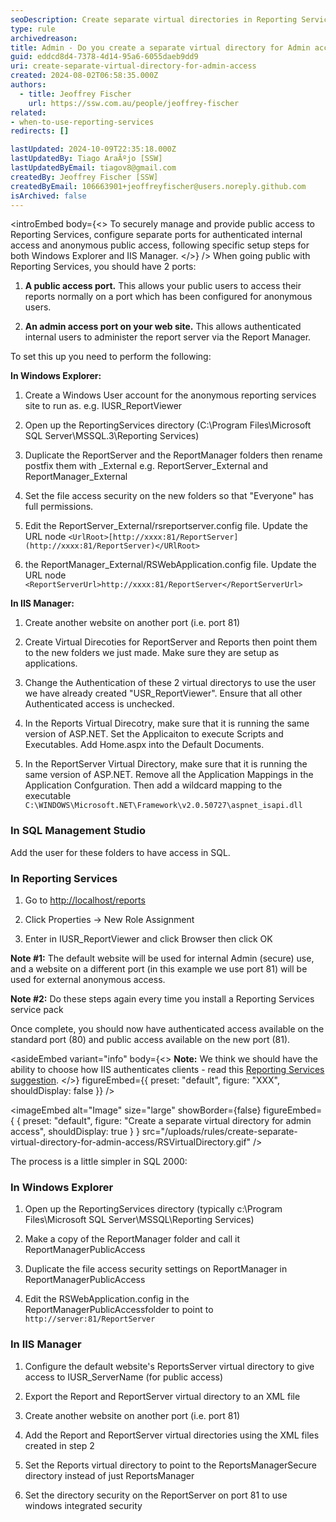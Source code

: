 ```yaml
---
seoDescription: Create separate virtual directories in Reporting Services to improve security and manage public vs admin access effectively.
type: rule
archivedreason:
title: Admin - Do you create a separate virtual directory for Admin access?
guid: eddcd8d4-7378-4d14-95a6-6055daeb9dd9
uri: create-separate-virtual-directory-for-admin-access
created: 2024-08-02T06:58:35.000Z
authors:
  - title: Jeoffrey Fischer
    url: https://ssw.com.au/people/jeoffrey-fischer
related:
- when-to-use-reporting-services
redirects: []

lastUpdated: 2024-10-09T22:35:18.000Z
lastUpdatedBy: Tiago AraÃºjo [SSW]
lastUpdatedByEmail: tiagov8@gmail.com
createdBy: Jeoffrey Fischer [SSW]
createdByEmail: 106663901+jeoffreyfischer@users.noreply.github.com
isArchived: false
---
```


<introEmbed
  body={<>
To securely manage and provide public access to Reporting Services, configure separate ports for authenticated internal access and anonymous public access, following specific setup steps for both Windows Explorer and IIS Manager.
  </>}
/>
When going public with Reporting Services, you should have 2 ports:

1. **A public access port.** This allows your public users to access their reports normally on a port which has been configured for anonymous users.

2. **An admin access port on your web site.** This allows authenticated internal users to administer the report server via the Report Manager.

To set this up you need to perform the following:

**In Windows Explorer:**

1. Create a Windows User account for the anonymous reporting services site to run as. e.g. IUSR_ReportViewer

2. Open up the ReportingServices directory (C:\Program Files\Microsoft SQL Server\MSSQL.3\Reporting Services)

3. Duplicate the ReportServer and the ReportManager folders then rename postfix them with _External e.g. ReportServer_External and ReportManager_External

4. Set the file access security on the new folders so that "Everyone" has full permissions.

5. Edit the ReportServer_External/rsreportserver.config file. Update the URL node `<UrlRoot>[http://xxxx:81/ReportServer](http://xxxx:81/ReportServer)</URlRoot>`

6. the ReportManager_External/RSWebApplication.config file. Update the URL node `<ReportServerUrl>http://xxxx:81/ReportServer</ReportServerUrl>`

**In IIS Manager:**

1. Create another website on another port (i.e. port 81)

2. Create Virtual Direcoties for ReportServer and Reports then point them to the new folders we just made. Make sure they are setup as applications.

3. Change the Authentication of these 2 virtual directorys to use the user we have already created "USR_ReportViewer". Ensure that all other Authenticated access is unchecked.

4. In the Reports Virtual Direcotry, make sure that it is running the same version of ASP.NET. Set the Applicaiton to execute Scripts and Executables. Add Home.aspx into the Default Documents.

5. In the ReportServer Virtual Directory, make sure that it is running the same version of ASP.NET. Remove all the Application Mappings in the Application Confguration. Then add a wildcard mapping to the executable `C:\WINDOWS\Microsoft.NET\Framework\v2.0.50727\aspnet_isapi.dll`

### In SQL Management Studio

Add the user for these folders to have access in SQL.

### In Reporting Services

1. Go to [http://localhost/reports](http://localhost/reports)

2. Click Properties -> New Role Assignment

3. Enter in IUSR_ReportViewer and click Browser then click OK

**Note #1:** The default website will be used for internal Admin (secure) use, and a website on a different port (in this example we use port 81) will be used for external anonymous access.

**Note #2:** Do these steps again every time you install a Reporting Services service pack

Once complete, you should now have authenticated access available on the standard port (80) and public access available on the new port (81).

<asideEmbed
  variant="info"
  body={<>
    **Note:** We think we should have the ability to choose how IIS authenticates clients - read this [Reporting Services suggestion](https://www.ssw.com.au/archive/standards/better-software-suggestions/reporting-services.html#authenticate).
  </>}
  figureEmbed={{
    preset: "default",
    figure: "XXX",
    shouldDisplay: false
  }}
/>


<imageEmbed
  alt="Image"
  size="large"
  showBorder={false}
  figureEmbed={ {
    preset: "default",
    figure: "Create a separate virtual directory for admin access",
    shouldDisplay: true
  } }
  src="/uploads/rules/create-separate-virtual-directory-for-admin-access/RSVirtualDirectory.gif"
/>

The process is a little simpler in SQL 2000:

### In Windows Explorer

1. Open up the ReportingServices directory (typically c:\Program Files\Microsoft SQL Server\MSSQL\Reporting Services\)

2. Make a copy of the ReportManager folder and call it ReportManagerPublicAccess

3. Duplicate the file access security settings on ReportManager in ReportManagerPublicAccess

4. Edit the RSWebApplication.config in the ReportManagerPublicAccessfolder to point to `http://server:81/ReportServer`

### In IIS Manager

1. Configure the default website's ReportsServer virtual directory to give access to IUSR_ServerName (for public access)

2. Export the Report and ReportServer virtual directory to an XML file

3. Create another website on another port (i.e. port 81)

4. Add the Report and ReportServer virtual directories using the XML files created in step 2

5. Set the Reports virtual directory to point to the ReportsManagerSecure directory instead of just ReportsManager

6. Set the directory security on the ReportServer on port 81 to use windows integrated security
